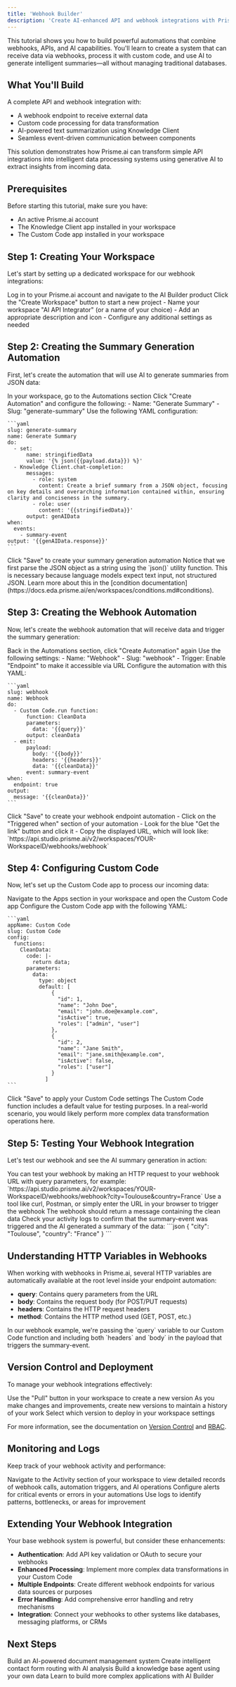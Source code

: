 ```yaml
---
title: 'Webhook Builder'
description: 'Create AI-enhanced API and webhook integrations with Prisme.ai'
---
```


This tutorial shows you how to build powerful automations that combine webhooks, APIs, and AI capabilities. You'll learn to create a system that can receive data via webhooks, process it with custom code, and use AI to generate intelligent summaries—all without managing traditional databases.

## What You'll Build

A complete API and webhook integration with:
- A webhook endpoint to receive external data
- Custom code processing for data transformation
- AI-powered text summarization using Knowledge Client
- Seamless event-driven communication between components

<Note>
This solution demonstrates how Prisme.ai can transform simple API integrations into intelligent data processing systems using generative AI to extract insights from incoming data.
</Note>

## Prerequisites

Before starting this tutorial, make sure you have:

- An active Prisme.ai account
- The Knowledge Client app installed in your workspace
- The Custom Code app installed in your workspace

## Step 1: Creating Your Workspace

Let's start by setting up a dedicated workspace for our webhook integrations:

<Steps>
  <Step title="Access AI Builder">
    Log in to your Prisme.ai account and navigate to the AI Builder product
  </Step>
  <Step title="Create a New Workspace">
    Click the "Create Workspace" button to start a new project
  </Step>
  <Step title="Configure Workspace Settings">
    - Name your workspace "AI API Integrator" (or a name of your choice)
    - Add an appropriate description and icon
    - Configure any additional settings as needed
  </Step>
</Steps>

## Step 2: Creating the Summary Generation Automation

First, let's create the automation that will use AI to generate summaries from JSON data:

<Steps>
  <Step title="Navigate to Automations">
    In your workspace, go to the Automations section
  </Step>
  <Step title="Create a New Automation">
    Click "Create Automation" and configure the following:
    - Name: "Generate Summary"
    - Slug: "generate-summary"
  </Step>
  <Step title="Configure the Automation">
    Use the following YAML configuration:
    
    ```yaml
    slug: generate-summary
    name: Generate Summary
    do:
      - set:
          name: stringifiedData
          value: '{% json({{payload.data}}) %}'
      - Knowledge Client.chat-completion:
          messages:
            - role: system
              content: Create a brief summary from a JSON object, focusing on key details and overarching information contained within, ensuring clarity and conciseness in the summary.
            - role: user
              content: '{{stringifiedData}}'
          output: genAIData
    when:
      events:
        - summary-event
    output: '{{genAIData.response}}'
    ```
    
  </Step>
  <Step title="Save the Automation">
    Click "Save" to create your summary generation automation
  </Step>
</Steps>

<Note>
Notice that we first parse the JSON object as a string using the `json()` utility function. This is necessary because language models expect text input, not structured JSON. Learn more about this in the [condition documentation](https://docs.eda.prisme.ai/en/workspaces/conditions.md#conditions).
</Note>

## Step 3: Creating the Webhook Automation

Now, let's create the webhook automation that will receive data and trigger the summary generation:

<Steps>
  <Step title="Create Another Automation">
    Back in the Automations section, click "Create Automation" again
  </Step>
  <Step title="Configure the Webhook Automation">
    Use the following settings:
    - Name: "Webhook"
    - Slug: "webhook"
    - Trigger: Enable "Endpoint" to make it accessible via URL
  </Step>
  <Step title="Set Up the Automation Logic">
    Configure the automation with this YAML:
    
    ```yaml
    slug: webhook
    name: Webhook
    do:
      - Custom Code.run function:
          function: CleanData
          parameters:
            data: '{{query}}'
          output: cleanData
      - emit:
          payload:
            body: '{{body}}'
            headers: '{{headers}}'
            data: '{{cleanData}}'
          event: summary-event
    when:
      endpoint: true
    output:
      message: '{{cleanData}}'
    ```
    
  </Step>
  <Step title="Save the Webhook Automation">
    Click "Save" to create your webhook endpoint automation
  </Step>
  <Step title="Get Your Webhook URL">
    - Click on the "Triggered when" section of your automation
    - Look for the blue "Get the link" button and click it
    - Copy the displayed URL, which will look like: `https://api.studio.prisme.ai/v2/workspaces/YOUR-WorkspaceID/webhooks/webhook`
    

  </Step>
</Steps>

## Step 4: Configuring Custom Code

Now, let's set up the Custom Code app to process our incoming data:

<Steps>
  <Step title="Access Custom Code App">
    Navigate to the Apps section in your workspace and open the Custom Code app
  </Step>
  <Step title="Create the CleanData Function">
    Configure the Custom Code app with the following YAML:
    
    ```yaml
    appName: Custom Code
    slug: Custom Code
    config:
      functions:
        CleanData:
          code: |-
            return data;
          parameters:
            data:
              type: object
              default: [
                  {
                    "id": 1,
                    "name": "John Doe",
                    "email": "john.doe@example.com",
                    "isActive": true,
                    "roles": ["admin", "user"]
                  },
                  {
                    "id": 2,
                    "name": "Jane Smith",
                    "email": "jane.smith@example.com",
                    "isActive": false,
                    "roles": ["user"]
                  }
                ]
    ```
    
  </Step>
  <Step title="Save the Custom Code Configuration">
    Click "Save" to apply your Custom Code settings
  </Step>
</Steps>

<Note>
The Custom Code function includes a default value for testing purposes. In a real-world scenario, you would likely perform more complex data transformation operations here.
</Note>

## Step 5: Testing Your Webhook Integration

Let's test our webhook and see the AI summary generation in action:

<Steps>
  <Step title="Prepare a Test Request">
    You can test your webhook by making an HTTP request to your webhook URL with query parameters, for example:
    `https://api.studio.prisme.ai/v2/workspaces/YOUR-WorkspaceID/webhooks/webhook?city=Toulouse&country=France`
  </Step>
  <Step title="Send the Request">
    Use a tool like curl, Postman, or simply enter the URL in your browser to trigger the webhook
  </Step>
  <Step title="Check the Response">
    The webhook should return a message containing the clean data
  </Step>
  <Step title="Verify Summary Generation">
    Check your activity logs to confirm that the summary-event was triggered and the AI generated a summary of the data:
    ```json
    {
      "city": "Toulouse",
      "country": "France"
    }
    ```
  </Step>
</Steps>

## Understanding HTTP Variables in Webhooks

When working with webhooks in Prisme.ai, several HTTP variables are automatically available at the root level inside your endpoint automation:

- **query**: Contains query parameters from the URL
- **body**: Contains the request body (for POST/PUT requests)
- **headers**: Contains the HTTP request headers
- **method**: Contains the HTTP method used (GET, POST, etc.)

<Note>
In our webhook example, we're passing the `query` variable to our Custom Code function and including both `headers` and `body` in the payload that triggers the summary-event.
</Note>

## Version Control and Deployment

To manage your webhook integrations effectively:

<Steps>
  <Step title="Save Your Current State">
    Use the "Pull" button in your workspace to create a new version
    
  </Step>
  <Step title="Create Additional Versions">
    As you make changes and improvements, create new versions to maintain a history of your work
  </Step>
  <Step title="Deploy Specific Versions">
    Select which version to deploy in your workspace settings
  </Step>
</Steps>

For more information, see the documentation on [Version Control](https://docs.eda.prisme.ai/en/workspaces/versioning/) and [RBAC](https://docs.eda.prisme.ai/en/workspaces/security/).

## Monitoring and Logs

Keep track of your webhook activity and performance:

<Steps>
  <Step title="Access Activity Logs">
    Navigate to the Activity section of your workspace to view detailed records of webhook calls, automation triggers, and AI operations
    
  </Step>
  <Step title="Set Up Alerts">
    Configure alerts for critical events or errors in your automations
  </Step>
  <Step title="Analyze Performance">
    Use logs to identify patterns, bottlenecks, or areas for improvement
  </Step>
</Steps>

## Extending Your Webhook Integration

Your base webhook system is powerful, but consider these enhancements:

- **Authentication**: Add API key validation or OAuth to secure your webhooks
- **Enhanced Processing**: Implement more complex data transformations in your Custom Code
- **Multiple Endpoints**: Create different webhook endpoints for various data sources or purposes
- **Error Handling**: Add comprehensive error handling and retry mechanisms
- **Integration**: Connect your webhooks to other systems like databases, messaging platforms, or CRMs

## Next Steps

<CardGroup cols={2}>
  <Card title="Document Classification System" icon="file" href="/resources/tutorials/data-classification-agent">
    Build an AI-powered document management system
  </Card>
  <Card title="AI Contact Routing" icon="phone" href="/resources/tutorials/ai-contact-routing">
    Create intelligent contact form routing with AI analysis
  </Card>
  <Card title="Create a RAG Agent" icon="database" href="/resources/tutorials/no-code-rag-agent">
    Build a knowledge base agent using your own data
  </Card>
  <Card title="Custom Apps Development" icon="puzzle-piece" href="/resources/tutorials/ai-builder-custom-apps">
    Learn to build more complex applications with AI Builder
  </Card>
</CardGroup>
